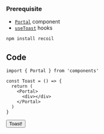 
### Prerequisite

- [`Portal`](/docs/components/Portal) component
- [`useToast`](/docs/hooks/useToast) hooks

```bash npm2yarn
npm install recoil
```

## Code

```tsx title="components/Toast/index.tsx"
import { Portal } from 'components'

const Toast = () => {
  return (
    <Portal>
      <div></div>
    </Portal>
  )
}
```

<button>Toast!</button>

